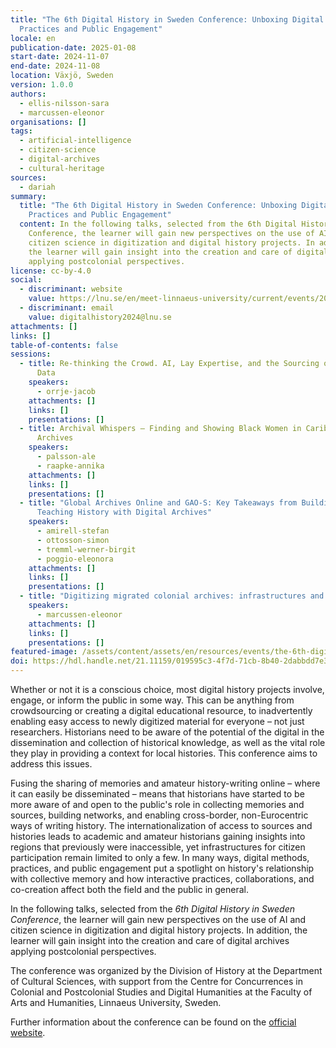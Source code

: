 ```yaml
---
title: "The 6th Digital History in Sweden Conference: Unboxing Digital Methods,
  Practices and Public Engagement"
locale: en
publication-date: 2025-01-08
start-date: 2024-11-07
end-date: 2024-11-08
location: Växjö, Sweden
version: 1.0.0
authors:
  - ellis-nilsson-sara
  - marcussen-eleonor
organisations: []
tags:
  - artificial-intelligence
  - citizen-science
  - digital-archives
  - cultural-heritage
sources:
  - dariah
summary:
  title: "The 6th Digital History in Sweden Conference: Unboxing Digital Methods,
    Practices and Public Engagement"
  content: In the following talks, selected from the 6th Digital History in Sweden
    Conference, the learner will gain new perspectives on the use of AI and
    citizen science in digitization and digital history projects. In addition,
    the learner will gain insight into the creation and care of digital archives
    applying postcolonial perspectives.
license: cc-by-4.0
social:
  - discriminant: website
    value: https://lnu.se/en/meet-linnaeus-university/current/events/2024/conferences/6th-digital-history-in-sweden-conference-unboxing-digital-methods-practices-and-public-engagement/
  - discriminant: email
    value: digitalhistory2024@lnu.se
attachments: []
links: []
table-of-contents: false
sessions:
  - title: Re-thinking the Crowd. AI, Lay Expertise, and the Sourcing of Historical
      Data
    speakers:
      - orrje-jacob
    attachments: []
    links: []
    presentations: []
  - title: Archival Whispers – Finding and Showing Black Women in Caribbean Digital
      Archives
    speakers:
      - palsson-ale
      - raapke-annika
    attachments: []
    links: []
    presentations: []
  - title: "Global Archives Online and GAO-S: Key Takeaways from Building and
      Teaching History with Digital Archives"
    speakers:
      - amirell-stefan
      - ottosson-simon
      - tremml-werner-birgit
      - poggio-eleonora
    attachments: []
    links: []
    presentations: []
  - title: "Digitizing migrated colonial archives: infrastructures and connections"
    speakers:
      - marcussen-eleonor
    attachments: []
    links: []
    presentations: []
featured-image: /assets/content/assets/en/resources/events/the-6th-digital-history-in-sweden-conference-unboxing-digital-methods-practices-and-public-engagement/featured-image.png
doi: https://hdl.handle.net/21.11159/019595c3-4f7d-71cb-8b40-2dabbdd7e39b
---
```


Whether or not it is a conscious choice, most digital history projects involve, engage, or inform the public in some way. This can be anything from crowdsourcing or creating a digital educational resource, to inadvertently enabling easy access to newly digitized material for everyone – not just researchers. Historians need to be aware of the potential of the digital in the dissemination and collection of historical knowledge, as well as the vital role they play in providing a context for local histories. This conference aims to address this issues.

Fusing the sharing of memories and amateur history-writing online – where it can easily be disseminated – means that historians have started to be more aware of and open to the public's role in collecting memories and sources, building networks, and enabling cross-border, non-Eurocentric ways of writing history. The internationalization of access to sources and histories leads to academic and amateur historians gaining insights into regions that previously were inaccessible, yet infrastructures for citizen participation remain limited to only a few. In many ways, digital methods, practices, and public engagement put a spotlight on history's relationship with collective memory and how interactive practices, collaborations, and co-creation affect both the field and the public in general.

In the following talks, selected from the _6th Digital History in Sweden Conference_, the learner will gain new perspectives on the use of AI and citizen science in digitization and digital history projects. In addition, the learner will gain insight into the creation and care of digital archives applying postcolonial perspectives.

The conference was organized by the Division of History at the Department of Cultural Sciences, with support from the Centre for Concurrences in Colonial and Postcolonial Studies and Digital Humanities at the Faculty of Arts and Humanities, Linnaeus University, Sweden.

Further information about the conference can be found on the [official website](https://lnu.se/en/meet-linnaeus-university/current/events/2024/conferences/6th-digital-history-in-sweden-conference-unboxing-digital-methods-practices-and-public-engagement/).

